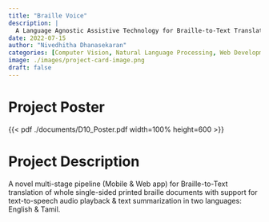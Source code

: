 ```yaml
---
title: "Braille Voice"
description: |
  A Language Agnostic Assistive Technology for Braille-to-Text Translation
date: 2022-07-15
author: "Nivedhitha Dhanasekaran"
categories: [Computer Vision, Natural Language Processing, Web Development, Mobile Development, Deep Learning, Human-Computer Interaction, Research]
image: ./images/project-card-image.png
draft: false
---
```


# Project Poster

<!-- <br> -->
<!-- <div style="display: flex; flex-direction: row; align-items: center; justify-content: center;"> -->
<!--   <img src="./images/project-card-image.png" alt="Broken image."> -->
<!-- </div> -->
<!-- </br>\ -->

{{< pdf ./documents/D10_Poster.pdf width=100% height=600 >}}


# Project Description

A novel multi-stage pipeline (Mobile & Web app) for Braille-to-Text translation of whole single-sided printed braille documents with support for text-to-speech audio playback & text summarization in two languages: English & Tamil.